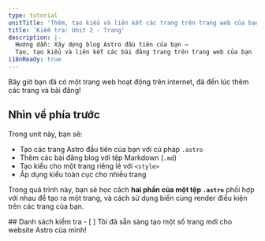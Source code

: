 ```yaml
---
type: tutorial
unitTitle: 'Thêm, tạo kiểu và liên kết các trang trên trang web của bạn'
title: 'Kiểm tra: Unit 2 - Trang'
description: |-
  Hướng dẫn: Xây dựng blog Astro đầu tiên của bạn —
  Tạo, tạo kiểu và liên kết các bài đăng trang trên trang web của bạn
i18nReady: true
---
```



Bây giờ bạn đã có một trang web hoạt động trên internet, đã đến lúc thêm các trang và bài đăng!

## Nhìn về phía trước

Trong unit này, bạn sẽ:
- Tạo các trang Astro đầu tiên của bạn với cú pháp `.astro`
- Thêm các bài đăng blog với tệp Markdown (`.md`)
- Tạo kiểu cho một trang riêng lẻ với `<style>`
- Áp dụng kiểu toàn cục cho nhiều trang

 Trong quá trình này, bạn sẽ học cách **hai phần của một tệp `.astro`** phối hợp với nhau để tạo ra một trang, và cách sử dụng biến cùng render điều kiện trên các trang của bạn.

<Box icon="check-list">
## Danh sách kiểm tra

<Checklist>
- [ ] Tôi đã sẵn sàng tạo một số trang mới cho website Astro của mình!
</Checklist>
</Box>